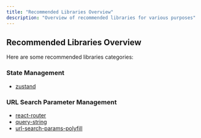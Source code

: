```yaml
---
title: "Recommended Libraries Overview"
description: "Overview of recommended libraries for various purposes"
---
```


## Recommended Libraries Overview

Here are some recommended libraries categories:

### State Management

- [zustand](https://github.com/pmndrs/zustand)

### URL Search Parameter Management

- [react-router](https://reactrouter.com/)
- [query-string](https://github.com/sindresorhus/query-string)
- [url-search-params-polyfill](https://github.com/jerrybendy/url-search-params-polyfill)
